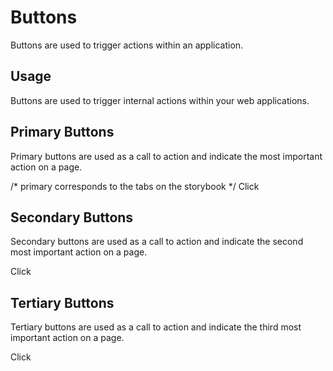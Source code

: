 
<Meta title="Design System|Buttons" component={PrimaryButton} />

# Buttons

Buttons are used to trigger actions within an application.

## Usage

Buttons are used to trigger internal actions within your web applications.

## Primary Buttons

Primary buttons are used as a call to action and indicate the most important action on a page.

<Preview withToolbar>
  <Story name="Primary Button">
    /* primary corresponds to the tabs on the storybook */
    <PrimaryButton>Click</PrimaryButton>
  </Story>
</Preview>

## Secondary Buttons

Secondary buttons are used as a call to action and indicate the second most important action on a page.

<Preview withToolbar>
<Story name="Secondary Button">
  <SecondaryButton>Click</SecondaryButton>
</Story>
</Preview>

## Tertiary Buttons

Tertiary buttons are used as a call to action and indicate the third most important action on a page.

<Preview withToolbar>
<Story name="Tertiary Button">
  <TertiaryButton>Click</TertiaryButton>
</Story>
</Preview>
